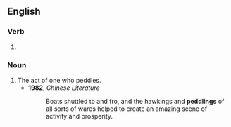 ==English==

===Verb===
{{head|en|verb form}}

# {{present participle of|peddle|lang=en|nocat=1}}

===Noun===
{{en-noun}}

# The act of one who peddles.
#* '''1982''', ''Chinese Literature''
#*: Boats shuttled to and fro, and the hawkings and '''peddlings''' of all sorts of wares helped to create an amazing scene of activity and prosperity.